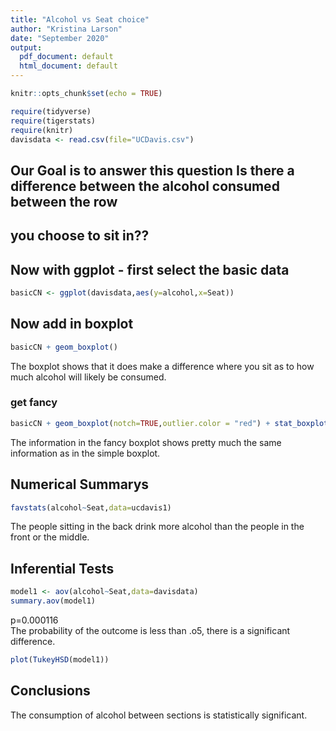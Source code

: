 ```yaml
---
title: "Alcohol vs Seat choice"
author: "Kristina Larson"
date: "September 2020"
output:
  pdf_document: default
  html_document: default
---
```


```r
knitr::opts_chunk$set(echo = TRUE)
```

```r
require(tidyverse)
require(tigerstats)
require(knitr)
davisdata <- read.csv(file="UCDavis.csv")
```
## Our Goal is to answer this question Is there a difference between the alcohol consumed between the row
## you choose to sit in??

## Now with ggplot - first select the basic data

```r
basicCN <- ggplot(davisdata,aes(y=alcohol,x=Seat))
```
## Now add in boxplot



```r
basicCN + geom_boxplot()
```
The boxplot shows that it does make a difference where you sit as to how much alcohol will likely be consumed.  
  
### get fancy  

```r
basicCN + geom_boxplot(notch=TRUE,outlier.color = "red") + stat_boxplot(geom ='errorbar') + labs(title="Fancy notch boxplot \n with 2 lines")
```

The information in the fancy boxplot shows pretty much the same information as in the simple boxplot.

## Numerical Summarys 
```r
favstats(alcohol~Seat,data=ucdavis1)
```
The people sitting in the back drink more alcohol than the people in the front or the middle.

## Inferential Tests

```r
model1 <- aov(alcohol~Seat,data=davisdata)
summary.aov(model1)
```
p=0.000116  
The probability of the outcome is less than .o5, there is a significant difference.  


```r
plot(TukeyHSD(model1))
```

## Conclusions
The consumption of alcohol between sections is statistically significant.

